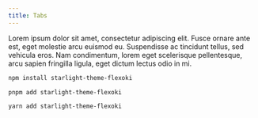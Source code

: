 ```yaml
---
title: Tabs
---
```



<Tabs>
	<TabItem label="Lorem">
		Lorem ipsum dolor sit amet, consectetur adipiscing elit. Fusce ornare ante est, eget molestie
		arcu euismod eu. Suspendisse ac tincidunt tellus, sed vehicula eros.
	</TabItem>
	<TabItem label="Ipsum">
		Nam condimentum, lorem eget scelerisque pellentesque, arcu sapien fringilla ligula, eget dictum
		lectus odio in mi.
	</TabItem>
</Tabs>

<Tabs syncKey="pkg">

<TabItem label="npm" icon="seti:npm">

```sh
npm install starlight-theme-flexoki
```

</TabItem>

<TabItem label="pnpm" icon="pnpm">

```sh
pnpm add starlight-theme-flexoki
```

</TabItem>

<TabItem label="Yarn" icon="seti:yarn">

```sh
yarn add starlight-theme-flexoki
```

</TabItem>

</Tabs>
